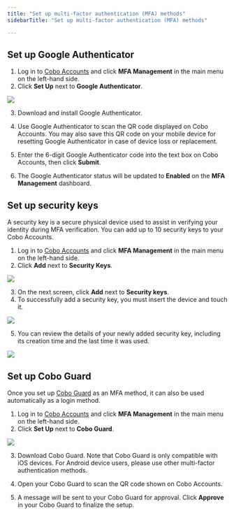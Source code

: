 ```yaml
---
title: "Set up multi-factor authentication (MFA) methods"
sidebarTitle: "Set up multi-factor authentication (MFA) methods"

---
```


## Set up Google Authenticator

1. Log in to [Cobo Accounts](https://accounts.cobo.com/) and click **MFA Management** in the main menu on the left-hand side.
2. Click **Set Up** next to **Google Authenticator**.

<img src="/images/cobo-accounts/q-HIkg_-w32EVlc6NBiAB8VpXO9FtOrm3Vll9uVWlxFljdf_2VxWloLqVvW6fMJ7T9i97PcPWNStXZtAahn1xVKil-BbVFr2Sl2HQz3DRjRZA10c6EfpPphRhu1WaCd9r9hWwznXWF7Jp3bQKnmVa4o.svg" className="screenshot_full_screen"/>

3. Download and install Google Authenticator.

4. Use Google Authenticator to scan the QR code displayed on Cobo Accounts. You may also save this QR code on your mobile device for resetting Google Authenticator in case of device loss or replacement.

5. Enter the 6-digit Google Authenticator code into the text box on Cobo Accounts, then click **Submit**.

6. The Google Authenticator status will be updated to **Enabled** on the **MFA Management** dashboard.

## Set up security keys

<Note>A security key is a secure physical device used to assist in verifying your identity during MFA verification. You can add up to 10 security keys to your Cobo Accounts.</Note>

1. Log in to [Cobo Accounts](https://accounts.cobo.com/) and click **MFA Management** in the main menu on the left-hand side.
2. Click **Add** next to **Security Keys**.

<img src="/images/cobo-accounts/q-HIkg_-w32EVlc6NBiAB8VpXO9FtOrm3Vll9uVWlxFljdf_2VxWloLqVvW6fMJ7T9i97PcPWNStXZtAahn1xVKil-BbVFr2Sl2HQz3DRjRZA10c6EfpPphRhu1WaCd9r9hWwznXWF7Jp3bQKnmVa4o.svg" className="screenshot_full_screen"/>

3. On the next screen, click **Add** next to **Security keys**.
4. To successfully add a security key, you must insert the device and touch it.

<img src="/images/cobo-accounts/g3FHKpCEbBANaxRHdKCyd-4XWe5pOpbIAyGZ5Qlz16FeW0luzTiOkR9S8gZcBXSC7-4oIlyvAJaiXD31ZblZM9y1Fuf1zIZC5T-1Q884aNfYSjLh7s-QFH05_kTtn5tXJfI99TzzMbbgEL7Q3GGed1M.png" className="screenshot_modal"/>

5. You can review the details of your newly added security key, including its creation time and the last time it was used.

<img src="/images/cobo-accounts/y8XYrmZVMGjIxCn2rMr0U-Yy8ZLu0U2zt760lRR7lVdApX0VpDk0562DTlpWhicDSjr4jwaoaUCS88H0sSUmDBGQ2FEWX5VIIQK9SKWnmkrZzjJft8OT-7XZFLTGamtLn7Zxoj7D1M2L_Fle5CoHWck.png" className="screenshot_modal"/>


## Set up Cobo Guard

<Note>Once you set up [Cobo Guard](/en/guard/introduction) as an MFA method, it can also be used automatically as a login method.</Note>

1. Log in to [Cobo Accounts](https://accounts.cobo.com/)  and click **MFA Management** in the main menu on the left-hand side.
2. Click **Set Up** next to **Cobo Guard**.

<img src="/images/cobo-accounts/Dvyx_ZtDfRZMaGn9e3Hfd5-JZLWQNp4cr4DhRyyq97mjmMlXvw9sDrmbgxjXBpXEetMLaD2uTAQaoL7y1grMkEG7FBkx_4JZNZfwxrFcV8rfw6RYrxkoB4L0HWXu8gxAuB_mA74l_j7u_7UowQS6TiM.png" className="screenshot_full_screen"/>

3. Download Cobo Guard. Note that Cobo Guard is only compatible with iOS devices. For Android device users, please use other multi-factor authentication methods.

4. Open your Cobo Guard to scan the QR code shown on Cobo Accounts.

5. A message will be sent to your Cobo Guard for approval. Click **Approve** in your Cobo Guard to finalize the setup.